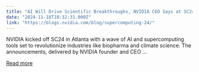 ```yaml
---
title: "AI Will Drive Scientific Breakthroughs, NVIDIA CEO Says at SC24"
date: "2024-11-18T18:32:31.000Z"
link: "https://blogs.nvidia.com/blog/supercomputing-24/"
---
```


NVIDIA kicked off SC24 in Atlanta with a wave of AI and supercomputing tools set to revolutionize industries like biopharma and climate science. The announcements, delivered by NVIDIA founder and CEO ...

[Read more](https://blogs.nvidia.com/blog/supercomputing-24/)
